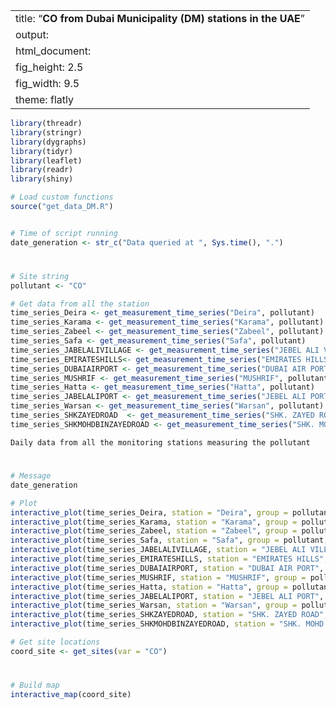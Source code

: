 
---
title: "**CO from Dubai Municipality (DM) stations in the UAE**"
output:
  html_document:
    fig_height: 2.5
    fig_width: 9.5
    theme: flatly
---

```{r set_up, message = FALSE, echo = FALSE, warning = FALSE}
library(threadr)
library(stringr)
library(dygraphs)
library(tidyr)
library(leaflet)
library(readr)
library(shiny)

# Load custom functions
source("get_data_DM.R")


# Time of script running
date_generation <- str_c("Data queried at ", Sys.time(), ".")
```
# 

## 
```{r import_data, message = FALSE, echo = FALSE, results = "hide", cache = TRUE, warning = FALSE}

# Site string
pollutant <- "CO"

# Get data from all the station
time_series_Deira <- get_measurement_time_series("Deira", pollutant)
time_series_Karama <- get_measurement_time_series("Karama", pollutant)
time_series_Zabeel <- get_measurement_time_series("Zabeel", pollutant)
time_series_Safa <- get_measurement_time_series("Safa", pollutant)
time_series_JABELALIVILLAGE <- get_measurement_time_series("JEBEL ALI VILLAGE", pollutant)
time_series_EMIRATESHILLS<- get_measurement_time_series("EMIRATES HILLS", pollutant)
time_series_DUBAIAIRPORT <- get_measurement_time_series("DUBAI AIR PORT", pollutant)
time_series_MUSHRIF <- get_measurement_time_series("MUSHRIF", pollutant)
time_series_Hatta <- get_measurement_time_series("Hatta", pollutant)
time_series_JABELALIPORT <- get_measurement_time_series("JEBEL ALI PORT", pollutant)
time_series_Warsan <- get_measurement_time_series("Warsan", pollutant)
time_series_SHKZAYEDROAD  <- get_measurement_time_series("SHK. ZAYED ROAD", pollutant)
time_series_SHKMOHDBINZAYEDROAD <- get_measurement_time_series("SHK. MOHD. BIN ZAYED ROAD", pollutant)

```

 `Daily data from all the monitoring stations measuring the pollutant`
 
# 

## 

```{r plot_NCMS_NO2, echo = FALSE, cache = TRUE}
# Message
date_generation

# Plot
interactive_plot(time_series_Deira, station = "Deira", group = pollutant, pollu= "CO")
interactive_plot(time_series_Karama, station = "Karama", group = pollutant, pollu= "CO")
interactive_plot(time_series_Zabeel, station = "Zabeel", group = pollutant, pollu= "CO")
interactive_plot(time_series_Safa, station = "Safa", group = pollutant, pollu= "CO")
interactive_plot(time_series_JABELALIVILLAGE, station = "JEBEL ALI VILLAGE", group = pollutant, pollu= "CO")
interactive_plot(time_series_EMIRATESHILLS, station = "EMIRATES HILLS", group = pollutant, pollu= "CO")
interactive_plot(time_series_DUBAIAIRPORT, station = "DUBAI AIR PORT", group = pollutant, pollu= "CO")
interactive_plot(time_series_MUSHRIF, station = "MUSHRIF", group = pollutant, pollu= "CO")
interactive_plot(time_series_Hatta, station = "Hatta", group = pollutant, pollu= "CO")
interactive_plot(time_series_JABELALIPORT, station = "JEBEL ALI PORT", group = pollutant, pollu= "CO")
interactive_plot(time_series_Warsan, station = "Warsan", group = pollutant, pollu= "CO")
interactive_plot(time_series_SHKZAYEDROAD, station = "SHK. ZAYED ROAD", group = pollutant, pollu= "CO")
interactive_plot(time_series_SHKMOHDBINZAYEDROAD, station = "SHK. MOHD. BIN ZAYED ROAD", group = pollutant, pollu= "CO")


```


```{r import_data_for_map, message = FALSE, echo = FALSE, results = "hide", cache = TRUE}
# Get site locations
coord_site <- get_sites(var = "CO")

```
#
 
##

```{r map, fig.height = 8, echo = FALSE, message = FALSE, cache = TRUE}
# Build map
interactive_map(coord_site)
```

 
 
